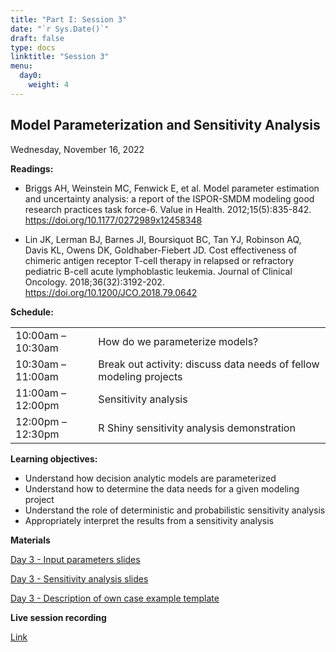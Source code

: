 ```yaml
---
title: "Part I: Session 3"
date: "`r Sys.Date()`"
draft: false
type: docs
linktitle: "Session 3"
menu:
  day0:
    weight: 4
---
```


## Model Parameterization and Sensitivity Analysis

Wednesday, November 16, 2022

**Readings:**

- Briggs AH, Weinstein MC, Fenwick E, et al. Model parameter estimation and uncertainty analysis: a report of the ISPOR-SMDM modeling good research practices task force-6. Value in Health. 2012;15(5):835-842. [https://doi.org/10.1177/0272989x12458348](https://doi.org/10.1177/0272989x12458348)

- Lin JK, Lerman BJ, Barnes JI, Boursiquot BC, Tan YJ, Robinson AQ, Davis KL, Owens DK, Goldhaber-Fiebert JD. Cost effectiveness of chimeric antigen receptor T-cell therapy in relapsed or refractory pediatric B-cell acute lymphoblastic leukemia. Journal of Clinical Oncology. 2018;36(32):3192-202. [https://doi.org/10.1200/JCO.2018.79.0642](https://doi.org/10.1200/JCO.2018.79.0642)



**Schedule:**

|                            |            |
|---------------|:-----------------------------------------|
| 10:00am – 10:30am   | How do we parameterize models? |
| 10:30am – 11:00am  | Break out activity: discuss data needs of fellow modeling projects | 
| 11:00am – 12:00pm | Sensitivity analysis |
| 12:00pm – 12:30pm | R Shiny sensitivity analysis demonstration |


**Learning objectives:**

- Understand how decision analytic models are parameterized
-	Understand how to determine the data needs for a given modeling project
-	Understand the role of deterministic and probabilistic sensitivity analysis
-	Appropriately interpret the results from a sensitivity analysis

**Materials**

[Day 3 - Input parameters slides](../../../Course_Modularization/CDC 2022-23/Day 3 - Input_parameters_CDC.pdf)

[Day 3 - Sensitivity analysis slides](../../../Course_Modularization/CDC 2022-23/Day 3- Sensitivity Analysis - CDC 2022.pdf)

[Day 3 - Description of own case example template](../../../Course_Modularization/CDC 2022-23/Day 4 - Description of own case example_template.docx)

**Live session recording**

[Link](https://umn.zoom.us/rec/share/OCphTcyWbYbbeKVgkahFpE-x_Po_BHoGHdW0NKnjq0W7JHxa6fDNMWlypfmTHyrI.Fe_mj1o0yRF2xrM5)



